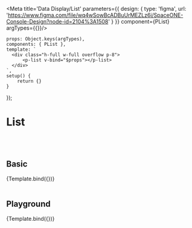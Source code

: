

<Meta title='Data Display/List' parameters={{
    design: {
        type: 'figma',
        url: 'https://www.figma.com/file/wq4wSowBcADBuUrMEZLz6i/SpaceONE-Console-Design?node-id=2104%3A1508'
    }
}} component={PList} argTypes={{}}/>


    props: Object.keys(argTypes),
    components: { PList },
    template: `
      <div class="h-full w-full overflow p-8">
          <p-list v-bind="$props"></p-list>
      </div>
    `,
    setup() {
        return {}
    }
});


# List
<br/>
<br/>

## Basic

<Canvas>
    <Story name="Basic">
        {Template.bind({})}
    </Story>
</Canvas>

<br/>
<br/>

## Playground

<Canvas>
    <Story name="Playground">
        {Template.bind({})}
    </Story>
</Canvas>

<ArgsTable story="Playground"/>

